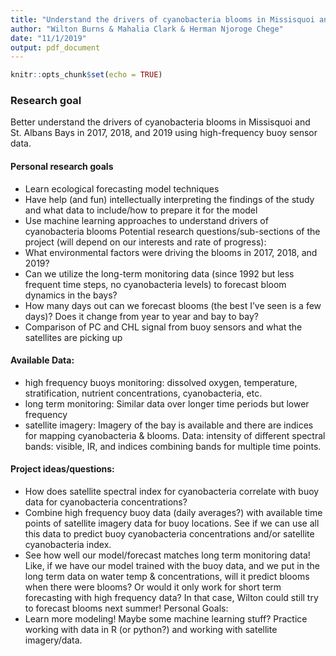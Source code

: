```yaml
---
title: "Understand the drivers of cyanobacteria blooms in Missisquoi and St. Albans Bays in 2017, 2018, and 2019 using high-frequency buoy sensor data"
author: "Wilton Burns & Mahalia Clark & Herman Njoroge Chege"
date: "11/1/2019"
output: pdf_document
---
```


```r
knitr::opts_chunk$set(echo = TRUE)
```


### Research goal 

Better understand the drivers of cyanobacteria blooms in Missisquoi and St. Albans Bays in 2017, 2018, and 2019 using high-frequency buoy sensor data.

#### Personal research goals
-	Learn ecological forecasting model techniques
-	Have help (and fun) intellectually interpreting the findings of the study and what data to include/how to prepare it for the model 
-	Use machine learning approaches to understand drivers of cyanobacteria blooms 
Potential research questions/sub-sections of the project (will depend on our interests and rate of progress): 
-	What environmental factors were driving the blooms in 2017, 2018, and 2019? 
-	Can we utilize the long-term monitoring data (since 1992 but less frequent time steps, no cyanobacteria levels) to forecast bloom dynamics in the bays? 
-	How many days out can we forecast blooms (the best I’ve seen is a few days)? Does it change from year to year and bay to bay? 
-	Comparison of PC and CHL signal from buoy sensors and what the satellites are picking up

#### Available Data:

- high frequency buoys monitoring:
 dissolved oxygen, temperature, stratification, nutrient concentrations, cyanobacteria, etc.
- long term monitoring:
Similar data over longer time periods but lower frequency
- satellite imagery:
	Imagery of the bay is available and there are indices for mapping cyanobacteria & blooms.
Data: intensity of different spectral bands: visible, IR, and indices combining bands for multiple time points.

#### Project ideas/questions:

-	How does satellite spectral index for cyanobacteria correlate with buoy data for cyanobacteria concentrations?
-	Combine high frequency buoy data (daily averages?) with available time points of satellite imagery data for buoy locations. See if we can use all this data to predict buoy cyanobacteria concentrations and/or satellite cyanobacteria index.
-	See how well our model/forecast matches long term monitoring data! Like, if we have our model trained with the buoy data, and we put in the long term data on water temp & concentrations, will it predict blooms when there were blooms? Or would it only work for short term forecasting with high frequency data? In that case, Wilton could still try to forecast blooms next summer!
Personal Goals:
-	Learn more modeling! Maybe some machine learning stuff? Practice working with data in R (or python?) and working with satellite imagery/data.
